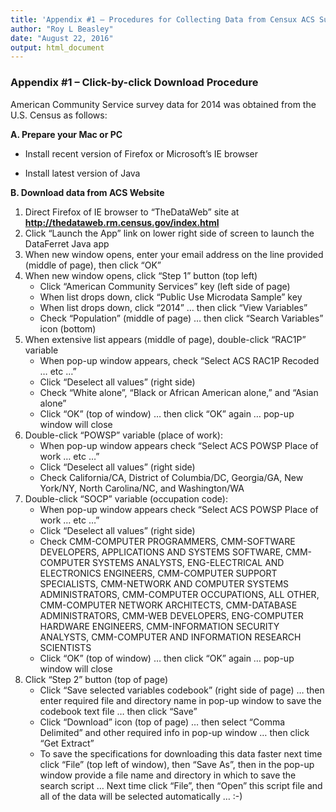 ```yaml
---
title: 'Appendix #1 — Procedures for Collecting Data from Censux ACS Survey'
author: "Roy L Beasley"
date: "August 22, 2016"
output: html_document
---
```

### Appendix #1 -- Click-by-click Download Procedure

American Community Service survey data for 2014 was obtained from the U.S. Census as follows:

<b>A. Prepare your Mac or PC </b>    

* Install recent version of Firefox or Microsoft's IE browser 

* Install latest version of Java


<b>B. Download data from ACS Website</b>

1. Direct Firefox of IE browser to "TheDataWeb" site at<b> [http://thedataweb.rm.census.gov/index.html](http://thedataweb.rm.census.gov/index.html)</b>
2. Click "Launch the App" link on lower right side of screen to launch the DataFerret Java app
3. When new window opens, enter your email address on the line provided (middle of page), then click "OK"
4. When new window opens, click "Step 1" button (top left)
    + Click "American Community Services" key (left side of page)
    + When list drops down, click "Public Use Microdata Sample" key
    + When list drops down, click "2014" ... then click "View Variables"
    + Check "Population" (middle of page) ... then click "Search Variables" icon (bottom)
5. When extensive list appears (middle of page), double-click "RAC1P" variable
    + When pop-up window appears, check "Select ACS RAC1P Recoded ... etc ..."
    + Click "Deselect all values" (right side)
    + Check "White alone", "Black or African American alone," and "Asian alone"
    + Click "OK" (top of window) ... then click "OK" again ... pop-up window will close
6. Double-click "POWSP" variable (place of work):   
    + When pop-up window appears check "Select ACS POWSP Place of work ... etc ..."
    + Click "Deselect all values" (right side)
    + Check California/CA, District of Columbia/DC, Georgia/GA, New York/NY, North Carolina/NC, and Washington/WA
6. Double-click "SOCP" variable (occupation code):   
    + When pop-up window appears check "Select ACS POWSP Place of work ... etc ..."
    + Click "Deselect all values" (right side)
    + Check CMM-COMPUTER PROGRAMMERS, CMM-SOFTWARE DEVELOPERS, APPLICATIONS AND SYSTEMS SOFTWARE, CMM-COMPUTER SYSTEMS ANALYSTS, ENG-ELECTRICAL AND ELECTRONICS ENGINEERS, CMM-COMPUTER SUPPORT SPECIALISTS, CMM-NETWORK AND COMPUTER SYSTEMS ADMINISTRATORS, CMM-COMPUTER OCCUPATIONS, ALL OTHER, CMM-COMPUTER NETWORK ARCHITECTS, CMM-DATABASE ADMINISTRATORS, CMM-WEB DEVELOPERS, ENG-COMPUTER HARDWARE ENGINEERS, CMM-INFORMATION SECURITY ANALYSTS, CMM-COMPUTER AND INFORMATION RESEARCH SCIENTISTS
    + Click "OK" (top of window) ... then click "OK" again ... pop-up window will close
8. Click "Step 2" button (top of page)
    + Click "Save selected variables codebook" (right side of page) ... then enter required file and directory name in pop-up window to save the codebook text file ... then click "Save" 
    + Click "Download" icon (top of page) ... then select "Comma Delimited" and other required info in pop-up window ... then click "Get Extract"
    + To save the specifications for downloading this data faster next time click "File" (top left of window), then "Save As", then in the pop-up window provide a file name and directory in which to save the search script ... Next time click "File", then "Open" this script file and all of the data will be selected automatically ... :-)
